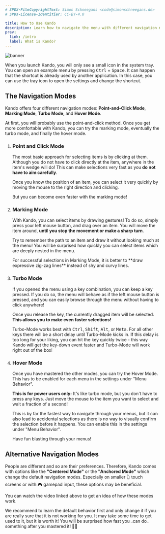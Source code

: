 ```yaml
---
# SPDX-FileCopyrightText: Simon Schneegans <code@simonschneegans.de>
# SPDX-License-Identifier: CC-BY-4.0

title: How to Use Kando
description: Learn how to navigate the menu with different navigation modes.
prev:
  link: /intro
  label: What is Kando?
---
```



![banner](../../assets/banner08.png)

<Intro>
When you launch Kando, you will only see a small icon in the system tray.
You can open an example menu by pressing <kbd>Ctrl</kbd> + <kbd>Space</kbd>.
It can happen that the shortcut is already used by another application.
In this case, you can use the tray icon to open the settings and change the shortcut.
</Intro>

<YouTube id="elHUCarOiXQ" />

## The Navigation Modes

Kando offers four different navigation modes: **Point-and-Click Mode**, **Marking Mode**, **Turbo Mode**, and **Hover Mode**.

At first, you will probably use the point-and-click method.
Once you get more comfortable with Kando, you can try the marking mode, eventually the turbo mode, and finally the hover mode.

<Steps>

1. ### <Icon name="solar:mouse-bold" class="inline-icon" /> Point and Click Mode

    The most basic approach for selecting items is by clicking at them. Although you do not have to click directly at the item, anywhere in the item's wedge will do! This can make selections very fast as you **do not have to aim carefully**.

    Once you know the position of an item, you can select it very quickly by moving the mouse to the right direction and clicking.

    But you can become even faster with the marking mode!


2. ### <Icon name="solar:pen-new-round-bold" class="inline-icon" /> Marking Mode

    With Kando, you can select items by drawing gestures! To do so, simply press your left mouse button, and drag over an item. You will move the item around, **until you stop the movement or make a sharp turn**.

    Try to remember the path to an item and draw it without looking much at the menu! You will be surprised how quickly you can select items which are deeply nested in the menu.

    <Aside type="tip">
    For successful selections in Marking Mode, it is better to **draw expressive zig-zag lines** instead of shy and curvy lines.
    </Aside>


3. ### <Icon name="solar:plain-3-bold" class="inline-icon" /> Turbo Mode

    If you opened the menu using a key combination, you can keep a key pressed. If you do so, the menu will behave as if the left mouse button is pressed, and you can easily browse through the menu without having to click anywhere!

    Once you release the key, the currently dragged item will be selected. **This allows you to make even faster selections!** 

    <Aside type="tip">
    Turbo-Mode works best with <kbd>Ctrl</kbd>, <kbd>Shift</kbd>, <kbd>Alt</kbd>, or <kbd>Meta</kbd>. For all other keys there will be a short delay until Turbo-Mode kicks in. If this delay is too long for your liking, you can hit the key quickly twice - this way Kando will get the key-down event faster and Turbo-Mode will work right out of the box!
    </Aside>


4. ### <Icon name="solar:rocket-bold" class="inline-icon" /> Hover Mode <Badge text="soon!" variant="tip" />

    Once you have mastered the other modes, you can try the Hover Mode.
    This has to be enabled for each menu in the settings under "Menu Behavior".

    **This is for power users only:** It's like turbo mode, but you don't have to press any keys. Just move the mouse to the item you want to select and wait a fraction of a second!
    
    This is by far the fastest way to navigate through your menus, but it can also lead to accidental selections as there is no way to visually confirm the selection before it happens. You can enable this in the settings under "Menu Behavior".
    
    Have fun blasting through your menus!

</Steps>

## Alternative Navigation Modes

People are different and so are their preferences.
Therefore, Kando comes with options like the **"Centered Mode"** or the **"Anchored Mode"** which change the default navigation modes.
Especially on smaller 👆 touch screens or with 🎮 gamepad input, these options may be beneficial.

You can watch the video linked above to get an idea of how these modes work.

<Aside type="note">
We recommend to learn the default behavior first and only change it if you are really sure that it is not working for you. It may take some time to get used to it, but it is worth it! You will be surprised how fast you _can do_ something after you mastered it! 🍰🚀
</Aside>


